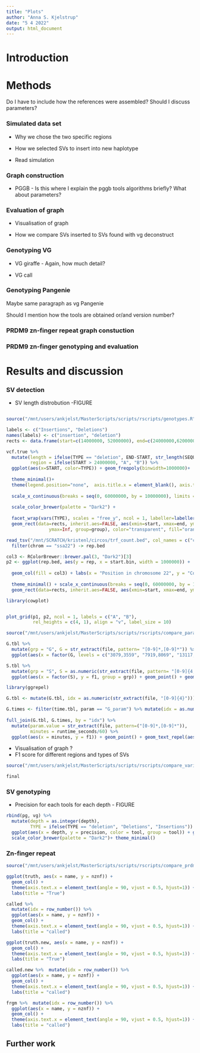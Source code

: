 ```yaml
---
title: "Plots"
author: "Anna S. Kjelstrup"
date: "5 4 2022"
output: html_document
---
```



# Introduction




# Methods

Do I have to include how the references were assembled?
Should I discuss parameters?

### Simulated data set

- Why we chose the two specific regions

- How we selected SVs to insert into new haplotype

- Read simulation

###  Graph construction

- PGGB - Is this where I explain the pggb tools algorithms briefly? What about parameters?


### Evaluation of graph

- Visualisation of graph 

- How we compare SVs inserted to SVs found with vg deconstruct

###  Genotyping VG

- VG giraffe - Again, how much detail?


- VG call

###  Genotyping Pangenie 

Maybe same paragraph as vg
Pangenie

Should I mention how the tools are obtained or/and version number?

### PRDM9 zn-finger repeat graph constuction

### PRDM9 zn-finger genotyping and evaluation 



# Results and discussion

### SV detection

- SV length distrobution -FIGURE

```r


```



```r
source("/mnt/users/ankjelst/MasterScripts/scripts/rscripts/genotypes.R")

labels <- c("Insertions", "Deletions")
names(labels) <- c("insertion", "deletion")
rects <- data.frame(start=c(14000000, 52000000), end=c(24000000,62000000), group=seq_along(c(14000000, 52000000)))

vcf.true %>% 
  mutate(length = ifelse(TYPE == "deletion", END-START, str_length(SEQUENCE)),
         region = ifelse(START > 24000000, "A", "B")) %>%
  ggplot(aes(x=START, color=TYPE)) + geom_freqpoly(binwidth=1000000)+ 
  
  theme_minimal()+ 
  theme(legend.position="none",  axis.title.x = element_blank(), axis.text.x = element_blank()) + labs(y = "Count")+
  
  scale_x_continuous(breaks = seq(0, 60000000, by = 10000000), limits = c(-1000000, 64000000), labels = c("0Mbp", "10Mbp", "20Mbp", "30Mbp", "40Mbp", "50Mbp", "60Mbp"))+
  
  scale_color_brewer(palette = "Dark2") +
  
  facet_wrap(vars(TYPE), scales = "free_y", ncol = 1, labeller=labeller(TYPE=labels))+
  geom_rect(data=rects, inherit.aes=FALSE, aes(xmin=start, xmax=end, ymin=-Inf,
                ymax=Inf, group=group), color="transparent", fill="orange", alpha=0.1) -> p1


```




```r
read_tsv("/mnt/SCRATCH/kristenl/circos/trf_count.bed", col_names = c("chrom", "start.bin", "end.bin", "rep")) %>% 
  filter(chrom == "ssa22") -> rep.bed

col3 <- RColorBrewer::brewer.pal(3, "Dark2")[3] 
p2 <- ggplot(rep.bed, aes(y = rep, x = start.bin, width = 1000000)) +
  
  geom_col(fill = col3) + labs(x = "Position in chromosome 22", y = "Count") +
  
  theme_minimal() + scale_x_continuous(breaks = seq(0, 60000000, by = 10000000), limits = c(-1000000, 64000000), labels = c("0Mbp", "10Mbp", "20Mbp", "30Mbp", "40Mbp", "50Mbp", "60Mbp")) + 
  geom_rect(data=rects, inherit.aes=FALSE, aes(xmin=start, xmax=end, ymin=-Inf, ymax=Inf, group=group), color="transparent", fill="orange", alpha=0.1)

```



```r
library(cowplot)


plot_grid(p1, p2, ncol = 1, labels = c("A", "B"), 
          rel_heights = c(4, 1), align = "v", label_size = 10)


```


```r
source("/mnt/users/ankjelst/MasterScripts/scripts/rscripts/compare_parameters.R")

G.tbl %>% 
  mutate(grp = "G", G = str_extract(file, pattern= "[0-9]*,[0-9]*")) %>% 
  ggplot(aes(x = factor(G, levels = c("3079,3559", "7919,8069", "13117,13219", "18100,18200", "25000,25100")), y = f1, group = grp)) + geom_point() + geom_line()

```

```r
S.tbl %>% 
  mutate(grp = "S", S = as.numeric(str_extract(file, pattern= "[0-9]{4,7}"))) %>% 
  ggplot(aes(x = factor(S), y = f1, group = grp)) + geom_point() + geom_line()
```

```r
library(ggrepel)
```

```r

G.tbl <- mutate(G.tbl, idx = as.numeric(str_extract(file, "[0-9]{4}")))

G.times <- filter(time.tbl, param == "G_param") %>% mutate(idx = as.numeric(str_extract(param.value, "[0-9]{4}")))
  
full_join(G.tbl, G.times, by = "idx") %>% 
  mutate(param.value = str_extract(file, pattern=("[0-9]*,[0-9]*")),
         minutes = runtime_seconds/60) %>% 
  ggplot(aes(x = minutes, y = f1)) + geom_point() + geom_text_repel(aes(label = param.value),segment.color = 'grey50', arrow = T)

```



- Visualisation of graph ?
- F1 score for different regions and types of SVs

```r
source("/mnt/users/ankjelst/MasterScripts/scripts/rscripts/compare_variants.R")

final

```



### SV genotyping

 - Precision for each tools for each depth - FIGURE
 
 
```r
rbind(pg, vg) %>% 
  mutate(depth = as.integer(depth),
         TYPE = ifelse(TYPE == "deletion", "Deletions", "Insertions")) %>% 
  ggplot(aes(x = depth, y = precision, color = tool, group = tool)) + geom_line() + facet_wrap(vars(TYPE)) +
  scale_color_brewer(palette = "Dark2")+ theme_minimal()
```


### Zn-finger repeat


```r
source("/mnt/users/ankjelst/MasterScripts/scripts/rscripts/compare_prdm9znf.R")

ggplot(truth, aes(x = name, y = nznf)) + 
  geom_col() +
  theme(axis.text.x = element_text(angle = 90, vjust = 0.5, hjust=1)) +
  labs(title = "True")

```


```r

called %>% 
  mutate(idx = row_number()) %>% 
  ggplot(aes(x = name, y = nznf)) + 
  geom_col() +
  theme(axis.text.x = element_text(angle = 90, vjust = 0.5, hjust=1)) +
  labs(title = "called")
```


```r
ggplot(truth.new, aes(x = name, y = nznf)) + 
  geom_col() +
  theme(axis.text.x = element_text(angle = 90, vjust = 0.5, hjust=1)) +
  labs(title = "True")

```
```r
called.new %>%  mutate(idx = row_number()) %>% 
  ggplot(aes(x = name, y = nznf)) + 
  geom_col() +
  theme(axis.text.x = element_text(angle = 90, vjust = 0.5, hjust=1)) +
  labs(title = "called")
```


```r
frgm %>%  mutate(idx = row_number()) %>% 
  ggplot(aes(x = name, y = nznf)) + 
  geom_col() +
  theme(axis.text.x = element_text(angle = 90, vjust = 0.5, hjust=1)) +
  labs(title = "called")
```


## Further work
